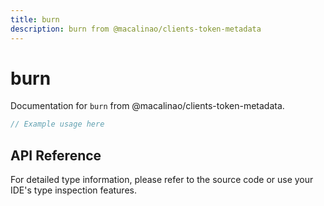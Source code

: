 ```yaml
---
title: burn
description: burn from @macalinao/clients-token-metadata
---
```


# burn

Documentation for `burn` from @macalinao/clients-token-metadata.

```typescript
// Example usage here
```

## API Reference

For detailed type information, please refer to the source code or use your IDE's type inspection features.
